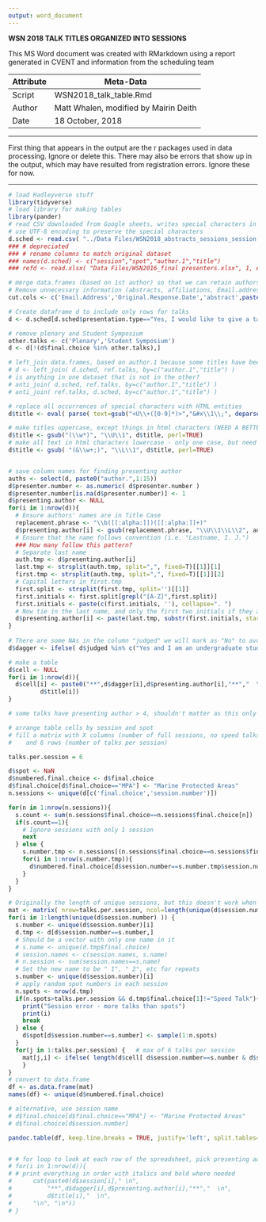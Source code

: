 ```yaml
---
output: word_document
---
```


**WSN 2018 TALK TITLES ORGANIZED INTO SESSIONS**

This MS Word document was  created with RMarkdown using a report generated in CVENT and information from the scheduling team


 Attribute     | Meta-Data
---------------|-------------------------------------------|
 Script        | WSN2018_talk_table.Rmd   |
 Author        | Matt Whalen, modified by Mairin Deith     |
 Date          | 18 October, 2018                          |


***

First thing that appears in the output are the r packages used in data processing. Ignore or delete this.
There may also be errors that show up in the output, which may have resulted from registration errors. Ignore these for now.

***

```r
# load Hadleyverse stuff
library(tidyverse)
# load library for making tables
library(pander)
# read CSV downloaded from Google sheets, writes special characters in UTF-8
# use UTF-8 encoding to preserve the special characters
d.sched <- read.csv( "../Data Files/WSN2018_abstracts_sessions_session.num.update.csv", 1, encoding="UTF-8", stringsAsFactors=F )
### # depreciated
### # rename columns to match original dataset
### names(d.sched) <- c("session","spot","author.1","title")
### refd <- read.xlsx( "Data Files/WSN2016_final presenters.xlsx", 1, encoding="UTF-8", stringsAsFactors=F )

# merge data.frames (based on 1st author) so that we can retain authors (up to fourth), presenter.number, and daggers for judged presentations (don't need lots of other )
# Remove unnecessary information (abstracts, affiliations, Email.address
cut.cols <- c('Email.Address','Original.Response.Date','abstract',paste0('affiliation.',1:15),'be.judge','author.number','choice.1','choice.2','judged.category','poster','possible.new.session')

# Create dataframe d to include only rows for talks
d <- d.sched[d.sched$presentation.type=="Yes, I would like to give a talk",!(colnames(d.sched) %in% cut.cols)]

# remove plenary and Student Symposium
other.talks <- c('Plenary','Student Symposium')
d <- d[!(d$final.choice %in% other.talks),]

# left_join data.frames, based on author.1 because some titles have been edited
# d <- left_join( d.sched, ref.talks, by=c("author.1","title") )
# is anything in one dataset that is not in the other?
# anti_join( d.sched, ref.talks, by=c("author.1","title") )
# anti_join( ref.talks, d.sched, by=c("author.1","title") )

# replace all occurrences of special characters with HTML entities
d$title <- eval( parse( text=gsub("<U\\+([0-9]*)>","&#x\\1\\;", deparse(d$title)) ))

# make titles uppercase, except things in html characters (NEED A BETTER FIX HERE)
d$title <- gsub("(\\w*)", "\\U\\1", d$title, perl=TRUE)
# make all text in html characters lowercase - only one case, but need a better solution to all us to ignore html characters when making things uppercase
d$title <- gsub( "(&\\w+;)", "\\L\\1", d$title, perl=TRUE)


# save column names for finding presenting author
auths <- select(d, paste0("author.",1:15))
d$presenter.number <- as.numeric( d$presenter.number )
d$presenter.number[is.na(d$presenter.number)] <- 1
d$presenting.author <- NULL
for(i in 1:nrow(d)){
  # Ensure authors' names are in Title Case
  replacement.phrase <- "\\b([[:alpha:]])([[:alpha:]]+)"
  d$presenting.author[i] <- gsub(replacement.phrase, "\\U\\1\\L\\2", auths[i,d$presenter.number[i]], perl=T)
  # Ensure that the name follows convention (i.e. "Lastname, I. J.")
  ### How many follow this pattern?
  # Separate last name
  auth.tmp <- d$presenting.author[i]
  last.tmp <- strsplit(auth.tmp, split=",", fixed=T)[[1]][1]
  first.tmp <- strsplit(auth.tmp, split=",", fixed=T)[[1]][2]
  # Capital letters in first.tmp
  first.split <- strsplit(first.tmp, split='')[[1]]
  first.initials <- first.split[grepl("[A-Z]",first.split)]
  first.initials <- paste(c(first.initials, ''), collapse=". ")
  # Now tie in the last name, and only the first two initials if they are there
  d$presenting.author[i] <- paste(last.tmp, substr(first.initials, start=1, stop=5), sep=", ")
}
  
# There are some NAs in the column "judged" we will mark as "No" to avoid problems with logical statements in for loop below
d$dagger <- ifelse( d$judged %in% c("Yes and I am an undergraduate student", "Yes and I am a graduate student"), "&dagger;", "" )

# make a table 
d$cell <- NULL
for(i in 1:nrow(d)){
  d$cell[i] <- paste0("**",d$dagger[i],d$presenting.author[i],"**","  \n","<br/>",
         d$title[i])
}

# some talks have presenting author > 4, shouldn't matter as this only shows presenting speaker

# arrange table cells by session and spot
# fill a matrix with X columns (number of full sessions, no speed talks or plenary) 
#    and 6 rows (number of talks per session)

talks.per.session = 6

d$spot <- NaN
d$numbered.final.choice <- d$final.choice
d$final.choice[d$final.choice=="MPA"] <- "Marine Protected Areas"
n.sessions <- unique(d[c('final.choice','session.number')])

for(n in 1:nrow(n.sessions)){
  s.count <- sum(n.sessions$final.choice==n.sessions$final.choice[n])
  if(s.count==1){
    # Ignore sessions with only 1 session
    next
  } else {
    s.number.tmp <- n.sessions[(n.sessions$final.choice==n.sessions$final.choice[n]),]
    for(i in 1:nrow(s.number.tmp)){
      d$numbered.final.choice[d$session.number==s.number.tmp$session.number[i]] <- paste(s.number.tmp$final.choice[i],i,sep=" ")
    }
  }
} 

# Originally the length of unique sessions, but this doesn't work when there are missing session #s 
mat <- matrix( nrow=talks.per.session, ncol=length(unique(d$session.number) ))
for(i in 1:length(unique(d$session.number) )) {
  s.number <- unique(d$session.number)[i]
  d.tmp <- d[d$session.number==s.number,]
  # Should be a vector with only one name in it
  # s.name <- unique(d.tmp$final.choice)
  # session.names <- c(session.names, s.name)
  # n.session <- sum(session.names==s.name)
  # Set the new name to be " 1", " 2", etc for repeats
  s.number <- unique(d$session.number)[i]
  # apply random spot numbers in each session
  n.spots <- nrow(d.tmp)
  if(n.spots>talks.per.session && d.tmp$final.choice[1]!="Speed Talk"){
    print("Session error - more talks than spots")
    print(i)
    break
  } else {
    d$spot[d$session.number==s.number] <- sample(1:n.spots)
  }
  for(j in 1:talks.per.session) {   # max of 6 talks per session
    mat[j,i] <- ifelse( length(d$cell[ d$session.number==s.number & d$spot==j ])>0, d$cell[ d$session.number==s.number & d$spot==j ], "--" )
    }
}
# convert to data.frame
df <- as.data.frame(mat)
names(df) <- unique(d$numbered.final.choice)

# alternative, use session name
# d$final.choice[d$final.choice=="MPA"] <- "Marine Protected Areas"
# d$final.choice[d$session.number]

pandoc.table(df, keep.line.breaks = TRUE, justify='left', split.tables=100, split.cells=20)


# # for loop to look at each row of the spreadsheet, pick presenting authors, mark presenters that need to be judged, and concatenate and print the whole thing
# for(i in 1:nrow(d)){
# # print everything in order with italics and bold where needed
#      cat(paste0(d$session[i]," \n",
#          "**",d$dagger[i],d$presenting.author[i],"**","  \n",
#          d$title[i],"  \n",
#      "\n", "\n"))
# }
```

